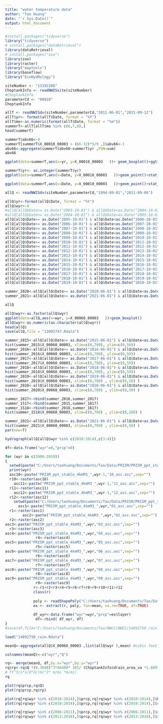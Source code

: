 ```yaml
---
title: "water temperature data"
author: "Tao Huang"
date: "`r Sys.Date()`"
output: html_document
---
```


```r
#install.packages("tidyverse")
library("tidyverse")
# install.packages("dataRetrieval")
library(dataRetrieval)
# install.packages("zoo") 
library(zoo)
library(raster)
library("maptools")
library(baseflow)
library("EcoHydRology")
```

```r
siteNumber <- "13192200" 
ChoptankInfo <- readNWISsite(siteNumber)
#ChoptankInfo
parameterCd <- "00010"
ChoptankInfo
```


```r
allT <- readNWISdv(siteNumber,parameterCd,"2011-06-01","2021-09-12")
allT$yr<- format(allT$Date, format = "%Y") 
allT$mo<-as.numeric(format(allT$Date, format = "%m"))
summerT<-allT[allT$mo %in% c(6,7,8),]
head(summerT)

```

```r
summerT$abv66<-0
summerT[summerT$X_00010_00003 > (66-32)*5/9 ,]$abv66<-1
abv66<-aggregate(summerT$abv66~summerT$yr ,FUN=sum)
abv66
```


```r
ggplot(data=summerT,aes(x=yr, y=X_00010_00003   ))+ geom_boxplot()+ggtitle(ChoptankInfo$station_nm) + ylab("Stream temperature (degrees Celsius)") + xlab("Year")

summerT$yr<- as.integer(summerT$yr) 
ggplot(data=summerT,aes(x=Date, y=X_00010_00003   ))+geom_point()+stat_smooth()+ggtitle(ChoptankInfo$station_nm)+ ylab("Stream temperature (degrees Celsius)") + xlab("Year")

ggplot(data=summerT,aes(x=Date, y=X_00010_00003   ))+geom_point()+stat_smooth()+ggtitle(ChoptankInfo$station_nm)+ ylab("Stream temperature (degrees Celsius)") + xlab("Year")+geom_hline(yintercept = (66-32)*5/9, colour = "red")
```





```r
allQ <- readNWISdv(siteNumber,parameterCd,"1994-09-01","2021-09-06")

allQ$yr<-format(allQ$Date, format = "%Y")
allQ$wyr<-0
#allQ[allQ$Date>= as.Date("2003-10-01") & allQ$Date<as.Date("2004-10-01"),]$wyr<-2004
#allQ[allQ$Date>= as.Date("2004-10-01") & allQ$Date<as.Date("2005-10-01"),]$wyr<-2005
allQ[allQ$Date>= as.Date("2005-10-01") & allQ$Date<as.Date("2006-10-01"),]$wyr<-2006
allQ[allQ$Date>= as.Date("2006-10-01") & allQ$Date<as.Date("2007-10-01"),]$wyr<-2007
allQ[allQ$Date>= as.Date("2007-10-01") & allQ$Date<as.Date("2008-10-01"),]$wyr<-2008
allQ[allQ$Date>= as.Date("2008-10-01") & allQ$Date<as.Date("2009-10-01"),]$wyr<-2009
allQ[allQ$Date>= as.Date("2009-10-01") & allQ$Date<as.Date("2010-10-01"),]$wyr<-2010
allQ[allQ$Date>= as.Date("2010-10-01") & allQ$Date<as.Date("2011-10-01"),]$wyr<-2011
allQ[allQ$Date>= as.Date("2011-10-01") & allQ$Date<as.Date("2012-10-01"),]$wyr<-2012
allQ[allQ$Date>= as.Date("2012-10-01") & allQ$Date<as.Date("2013-10-01"),]$wyr<-2013
allQ[allQ$Date>= as.Date("2013-10-01") & allQ$Date<as.Date("2014-10-01"),]$wyr<-2014
allQ[allQ$Date>= as.Date("2014-10-01") & allQ$Date<as.Date("2015-10-01"),]$wyr<-2015
allQ[allQ$Date>= as.Date("2015-10-01") & allQ$Date<as.Date("2016-10-01"),]$wyr<-2016
allQ[allQ$Date>= as.Date("2016-10-01") & allQ$Date<as.Date("2017-10-01"),]$wyr<-2017
allQ[allQ$Date>= as.Date("2017-10-01") & allQ$Date<as.Date("2018-10-01"),]$wyr<-2018
allQ[allQ$Date>= as.Date("2018-10-01") & allQ$Date<as.Date("2019-10-01"),]$wyr<-2019
allQ[allQ$Date>= as.Date("2019-10-01") & allQ$Date<as.Date("2020-10-01"),]$wyr<-2020

summer_2020<-allQ[allQ$Date>= as.Date("2020-06-01") & allQ$Date<as.Date("2020-08-31"),]
summer_2021<-allQ[allQ$Date>= as.Date("2021-06-01") & allQ$Date<as.Date("2021-08-31"),]

allQ

allQ$wyr<-as.factor(allQ$wyr)
ggplot(data=allQ,aes(x=wyr, y=X_00060_00003   ))+geom_boxplot()
allQ$wyr<-as.numeric(as.character(allQ$wyr))
head(allQ)
save(allQ,file = "13092747.Rdata")

```

```r
summer_2015<-allQ[allQ$Date>= as.Date("2015-06-01") & allQ$Date<as.Date("2015-08-31"),]
hist(summer_2015$X_00060_00003, xlim=c(0,700), ylim=c(0,50))
summer_2016<-allQ[allQ$Date>= as.Date("2016-06-01") & allQ$Date<as.Date("2016-08-31"),]
hist(summer_2016$X_00060_00003, xlim=c(0,700), ylim=c(0,50))
summer_2017<-allQ[allQ$Date>= as.Date("2017-06-01") & allQ$Date<as.Date("2017-08-31"),]
hist(summer_2017$X_00060_00003, xlim=c(0,700), ylim=c(0,50))
summer_2018<-allQ[allQ$Date>= as.Date("2018-06-01") & allQ$Date<as.Date("2018-08-31"),]
hist(summer_2018$X_00060_00003, xlim=c(0,700), ylim=c(0,50))
summer_2019<-allQ[allQ$Date>= as.Date("2019-06-01") & allQ$Date<as.Date("2019-08-31"),]
hist(summer_2019$X_00060_00003, xlim=c(0,700) , ylim=c(0,50) )
summer_2020<-allQ[allQ$Date>= as.Date("2020-06-01") & allQ$Date<as.Date("2020-08-31"),]
hist(summer_2020$X_00060_00003, xlim=c(0,700) , ylim=c(0,50) )

summer_1617<-rbind(summer_2016,summer_2017)
summer_1517<-rbind(summer_2015,summer_1617)
summer_1518<-rbind(summer_2018,summer_1617)
hist(summer_1518$X_00060_00003, xlim=c(0,700) , ylim=c(0,200) )

summer_2021<-allQ[allQ$Date>= as.Date("2021-06-01") & allQ$Date<as.Date("2021-08-31"),]
hist(summer_2021$X_00060_00003, xlim=c(0,700) , ylim=c(0,50) )
par(new=T)


```


<!-- ```{r} -->
<!-- load("14092750.Rdata") -->
<!-- ``` -->

```r
hydrograph(allQ[allQ$wyr %in% c(2010:2014),c(3:4)])
```




<!-- ```{r} -->


<!-- hist(c[c$wy=="2015",]$PRCP,breaks = c(0,5,10,15,25,30) ) -->
<!-- hist(c[c$wy=="2016",]$PRCP ) -->
<!-- hist(c[c$wy=="2017",]$PRCP ) -->
<!-- hist(c[c$wy=="2018",]$PRCP ,breaks = c(0,5,10,15,25,30)) -->
<!-- hist(c[c$wy=="2019",]$PRCP ) -->

<!-- plot(c[c$wy=="2015",]$DATE,c[c$wy=="2015",]$PRCP ) -->
<!-- plot(c[c$wy=="2016",]$DATE,c[c$wy=="2016",]$PRCP) -->
<!-- plot(c[c$wy=="2018",]$DATE,c[c$wy=="2018",]$PRCP) -->
<!-- plot(c[c$wy=="2019",]$DATE,c[c$wy=="2019",]$PRCP) -->

<!-- hist(allQ[allQ$wyr=="2015" ,]$X_00060_00003,breaks = c(0,5000,10000,15000,25000,30000)) -->
<!-- hist(allQ[allQ$wyr=="2016" ,]$X_00060_00003) -->
<!-- hist(allQ[allQ$wyr=="2017" ,]$X_00060_00003) -->
<!-- hist(allQ[allQ$wyr=="2018" ,]$X_00060_00003,breaks = c(0,5000,10000,15000,25000,30000)) -->
<!-- ``` -->


<!-- ```{r} -->

<!-- meanQ<-aggregate(allQ$X_00060_00003 ,list(allQ$wyr ),mean) #cubic feet per second (Mean) -->



<!-- colnames(meanQ)<-c("wyr","Q") -->

<!-- rq<- merge(meanQ,mean_rain,by.x="wyr",by.y="wyr") -->
<!-- rq$rp<-rq$Q *(0.3048)^3*86400* 365/ (271 *1.609*1.609*10^6)/ (rq$mean_rain*12*10/1000)  -->
<!-- # ft^3/s*s/d*d/(mi^2* m/mi *m/mi) -->
<!-- rq -->




<!-- ``` -->


<!-- ```{r} -->
<!-- for (m in c(8:9)) { -->
<!--  print(paste("asc",m,"<-paste(",sep="")) -->
<!--   print(paste("PRISM_ppt_stable_4kmM3_,wyr,0",m,"_asc.asc",",sep=",sep="")) -->

<!--    print(paste("r",m,sep="")) -->

<!-- } -->
<!-- ``` -->



```r
df<-data.frame("wyr"=0,"prcp"=0)

for (wyr in c(2006:2019))
{
  setwd(paste("C:/Users/taohuang/Documents/Tao/Data/PRISM/PRISM_ppt_stable_4kmM3_",wyr-1,"_all_asc",sep=""))
  print(wyr)
  asc10<-paste("PRISM_ppt_stable_4kmM3_",wyr-1,"10_asc.asc",sep="")
  r10<-raster(asc10)
    asc11<-paste("PRISM_ppt_stable_4kmM3_",wyr-1,"11_asc.asc",sep="")
  r11<-raster(asc11)
    asc12<-paste("PRISM_ppt_stable_4kmM3_",wyr-1,"12_asc.asc",sep="")
  r12<-raster(asc12)
    setwd(paste("C:/Users/taohuang/Documents/Tao/Data/PRISM/PRISM_ppt_stable_4kmM3_",wyr,"_all_asc",sep=""))
      asc1<-paste("PRISM_ppt_stable_4kmM3_",wyr,"01_asc.asc",sep="")
  r1<-raster(asc1)
        asc2<-paste("PRISM_ppt_stable_4kmM3_",wyr,"02_asc.asc",sep="")
  r2<-raster(asc2)
asc3<-paste("PRISM_ppt_stable_4kmM3_",wyr,"03_asc.asc",sep="")
  r3<-raster(asc3)
asc4<-paste("PRISM_ppt_stable_4kmM3_",wyr,"04_asc.asc",sep="")
              r4<-raster(asc4)
asc5<-paste("PRISM_ppt_stable_4kmM3_",wyr,"05_asc.asc",sep="")
              r5<-raster(asc5)
asc6<-paste("PRISM_ppt_stable_4kmM3_",wyr,"06_asc.asc",sep="")
              r6<-raster(asc6)
asc7<-paste("PRISM_ppt_stable_4kmM3_",wyr,"07_asc.asc",sep="")
              r7<-raster(asc7)
asc8<-paste("PRISM_ppt_stable_4kmM3_",wyr,"08_asc.asc",sep="")
              r8<-raster(asc8)
asc9<-paste("PRISM_ppt_stable_4kmM3_",wyr,"09_asc.asc",sep="")
              r9<-raster(asc9)
             r<-r1+r2+r3+r4+r5+r6+r7+r8+r9+r10+r11+r12 
             class(r)
             
             poly <- readShapePoly("C:/Users/taohuang/Documents/Tao/Data/14400000/layers/globalwatershed.shp")
             ex <- extract(r, poly, fun=mean, na.rm=TRUE, df=TRUE)
             
             df_wyr<-data.frame("wyr"=wyr,"prcp"=ex$layer)
              df<-rbind( df_wyr, df)
}
#save(df,file="C:/Users/taohuang/Documents/Tao/NWCC/NWCC/14092750_rain.Rdata")

```

```r
load("14092750_rain.Rdata")
```


```r

meanQ<-aggregate(allQ$X_00060_00003 ,list(allQ$wyr ),mean) #cubic feet per second (Mean)

colnames(meanQ)<-c("wyr","Q")

rq<- merge(meanQ, df,by.x="wyr",by.y="wyr")
rq$rp<-rq$Q *(0.3048)^3*86400* 365/ (ChoptankInfo$drain_area_va *1.609*1.609*10^6)/ (rq$prcp /1000) 
# ft^3/s*s/d*d/(mi^2* m/mi *m/mi)
rq

plot(rq$prcp,rq$Q)
plot(rq$prcp,rq$rp)

plot(rq[rq$wyr %in% c(2010:2014),]$prcp,rq[rq$wyr %in% c(2010:2014),]$Q)
plot(rq[rq$wyr %in% c(2010:2014),]$prcp,rq[rq$wyr %in% c(2010:2014),]$rp)

plot(rq[rq$wyr %in% c(2006:2011),]$prcp,rq[rq$wyr %in% c(2006:2011),]$rp)
plot(rq[rq$wyr %in% c(2013:2018),]$prcp,rq[rq$wyr %in% c(2013:2018),]$rp)
```

